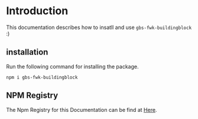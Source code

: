 # Introduction
 
This documentation describes how to insatll and use ```gbs-fwk-buildingblock``` :)

## installation

Run the following command for installing the package.

```npm i gbs-fwk-buildingblock```

## NPM Registry

The Npm Registry for this Documentation can be find at [Here](https://nextra.site).
